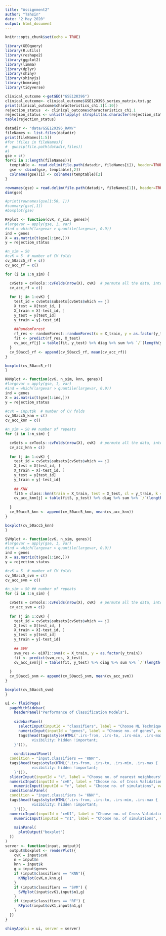 ---
title: "Assignment2"
author: "Tahsin"
date: "2 May 2020"
output: html_document
---

```{r setup, include=FALSE}
knitr::opts_chunk$set(echo = TRUE)
```


```{r}
library(GEOquery)
library(R.utils)
library(reshape2)
library(ggplot2)
library(limma)
library(dplyr)
library(shiny)
library(shinyjs)
library(bomrang)
library(tidyverse)
```

```{r}
clinical_outcome <-getGEO("GSE120396")
clinical_outcome<- clinical_outcome$GSE120396_series_matrix.txt.gz
print(clinical_outcome$characteristics_ch1.1[1:10])
rejection_status  <- clinical_outcome$characteristics_ch1.1
rejection_status <- unlist(lapply( strsplit(as.character(rejection_status), ": " ) , `[[` , 2)  )
table(rejection_status)
```

```{r}
datadir <- "data/GSE120396_RAW/"
fileNames <- list.files(datadir)
print(fileNames[1:5])
#for (files in fileNames){
#  gunzip(file.path(datadir,files))
#}
gse = c()
for(i in 1:length(fileNames)){
  temptable <- read.delim(file.path(datadir, fileNames[i]), header=TRUE)
  gse <- cbind(gse, temptable[,2])
  colnames(gse)[i] <- colnames(temptable)[2]
}

rownames(gse) = read.delim(file.path(datadir, fileNames[1]), header=TRUE)[,1]
dim(gse)
```
```{r}
#print(rownames(gse[1:50, ]))
#summary(gse[,1])
#boxplot(gse)

```
```{r}
RFplot <- function(cvK, n_sim, genes){
#largevar = apply(gse, 1, var)
#ind = which(largevar > quantile(largevar, 0.9))
ind = genes
X = as.matrix(t(gse[1:ind,]))
y = rejection_status

#n_sim = 50
#cvK = 5  # number of CV folds
cv_50acc5_rf = c()
cv_acc_rf = c()

for (i in 1:n_sim) {

  cvSets = cvTools::cvFolds(nrow(X), cvK)  # permute all the data, into 5 folds
  cv_acc_rf = c()
  
  for (j in 1:cvK) {
    test_id = cvSets$subsets[cvSets$which == j]
    X_test = X[test_id, ]
    X_train = X[-test_id, ]
    y_test = y[test_id]
    y_train = y[-test_id]
    
    ##RandomForest
    rf_res <- randomForest::randomForest(x = X_train, y = as.factor(y_train))
    fit <- predict(rf_res, X_test)
    cv_acc_rf[j] = table(fit, y_test) %>% diag %>% sum %>% `/`(length(y_test))
  }
  cv_50acc5_rf <- append(cv_50acc5_rf, mean(cv_acc_rf))
}

boxplot(cv_50acc5_rf)
}
```

```{r}
KNNplot <- function(cvK, n_sim, knn, genes){
#largevar = apply(gse, 1, var)
#ind = which(largevar > quantile(largevar, 0.9))
ind = genes
X = as.matrix(t(gse[1:ind,]))
y = rejection_status

#cvK = input$k  # number of CV folds
cv_50acc5_knn = c()
cv_acc_knn = c()

#n_sim = 50 ## number of repeats
for (i in 1:n_sim) {

  cvSets = cvTools::cvFolds(nrow(X), cvK)  # permute all the data, into 5 folds
  cv_acc_knn = c()
  
  for (j in 1:cvK) {
    test_id = cvSets$subsets[cvSets$which == j]
    X_test = X[test_id, ]
    X_train = X[-test_id, ]
    y_test = y[test_id]
    y_train = y[-test_id]
    
    ## KNN
    fit5 = class::knn(train = X_train, test = X_test, cl = y_train, k = knn)
    cv_acc_knn[j] = table(fit5, y_test) %>% diag %>% sum %>% `/`(length(y_test))
    
  }
  cv_50acc5_knn <- append(cv_50acc5_knn, mean(cv_acc_knn))
}

boxplot(cv_50acc5_knn)
}
```


```{r}
SVMplot <- function(cvK, n_sim, genes){
#largevar = apply(gse, 1, var)
#ind = which(largevar > quantile(largevar, 0.9))
ind = genes
X = as.matrix(t(gse[1:ind,]))
y = rejection_status

#cvK = 5  # number of CV folds
cv_50acc5_svm = c()
cv_acc_svm = c()

#n_sim = 50 ## number of repeats
for (i in 1:n_sim) {

  cvSets = cvTools::cvFolds(nrow(X), cvK)  # permute all the data, into 5 folds
  cv_acc_svm = c()
  
  for (j in 1:cvK) {
    test_id = cvSets$subsets[cvSets$which == j]
    X_test = X[test_id, ]
    X_train = X[-test_id, ]
    y_test = y[test_id]
    y_train = y[-test_id]
    
    ## SVM
    svm_res <- e1071::svm(x = X_train, y = as.factor(y_train))
    fit <- predict(svm_res, X_test)
    cv_acc_svm[j] = table(fit, y_test) %>% diag %>% sum %>% `/`(length(y_test))
    
  }
  cv_50acc5_svm <- append(cv_50acc5_svm, mean(cv_acc_svm))
}

boxplot(cv_50acc5_svm)
}
```

```{r}
ui <- fluidPage(
  pageWithSidebar(
    headerPanel("Performance of Classification Models"),
  
    sidebarPanel(
      selectInput(inputId = "classifiers", label = "Choose ML Technique", choices = c("K-nearest neighbors" = "KNN", "Support Vector Machine" = "SVM", "Random Forest" = "RF")),
      numericInput(inputId = "genes", label = "Choose no. of genes", value = 5000, min = 1, max = 11721),
      tags$head(tags$style(HTML('.irs-from, .irs-to, .irs-min, .irs-max {
            visibility: hidden !important;
    }'))),
    
    conditionalPanel(
  condition = "input.classifiers == 'KNN'",
  tags$head(tags$style(HTML('.irs-from, .irs-to, .irs-min, .irs-max {
            visibility: hidden !important;
    }'))),
  sliderInput(inputId = "k", label = "Choose no. of nearest neighbours", min = 1, max = 300, value = 5),
  numericInput(inputId = "cvK", label = "Choose no. of Cross Validation folds", value = 5, min = 1, max = 100),
    numericInput(inputId = "n", label = "Choose no. of simulations", value = 25, min = 1, max = 300)),
  conditionalPanel(
  condition = "input.classifiers != 'KNN'",
  tags$head(tags$style(HTML('.irs-from, .irs-to, .irs-min, .irs-max {
            visibility: hidden !important;
    }'))),
  numericInput(inputId = "cvK1", label = "Choose no. of Cross Validation folds", value = 5, min = 1, max = 25),
    numericInput(inputId = "n1", label = "Choose no. of simulations", value = 25, min = 1, max = 300))),
  
    mainPanel(
      plotOutput("boxplot")
  ))
)
server <- function(input, output){
  output$boxplot <- renderPlot({
    cvK = input$cvK
    n = input$n
    knn = input$k
    g = input$genes
    if (input$classifiers == "KNN"){ 
      KNNplot(cvK,n,knn,g)
    }
    if (input$classifiers == "SVM") {
      SVMplot(input$cvK1,input$n1,g)
    }
    if (input$classifiers == "RF") {
      RFplot(input$cvK1,input$n1,g)
    }
  })
}

shinyApp(ui = ui, server = server)
```
